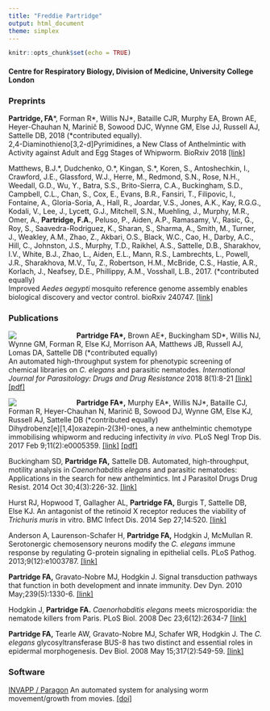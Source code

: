 ```yaml
---
title: "Freddie Partridge"
output: html_document
theme: simplex
---
```


```r
knitr::opts_chunk$set(echo = TRUE)
```
#### Centre for Respiratory Biology, Division of Medicine, University College London

### Preprints

**Partridge, FA**\*, Forman R\*, Willis NJ\*, Bataille CJR, Murphy EA, Brown AE, Heyer-Chauhan N, Marinič B, Sowood DJC, Wynne GM, Else JJ, Russell AJ, Sattelle DB, 2018 (\*contributed equally).  
2,4-Diaminothieno[3,2-d]Pyrimidines, a New Class of Anthelmintic with Activity against Adult and Egg Stages of Whipworm. BioRxiv 2018  [[link]](https://doi.org/10.1101/254037)


Matthews, B.J.\*, Dudchenko, O.\*, Kingan, S.\*, Koren, S., Antoshechkin, I., Crawford, J.E., Glassford, W.J., Herre, M., Redmond, S.N., Rose, N.H., Weedall, G.D., Wu, Y., Batra, S.S., Brito-Sierra, C.A., Buckingham, S.D., Campbell, C.L., Chan, S., Cox, E., Evans, B.R., Fansiri, T., Filipovic, I., Fontaine, A., Gloria-Soria, A., Hall, R., Joardar, V.S., Jones, A.K., Kay, R.G.G., Kodali, V., Lee, J., Lycett, G.J., Mitchell, S.N., Muehling, J., Murphy, M.R., Omer, A., **Partridge, F.A.**, Peluso, P., Aiden, A.P., Ramasamy, V., Rasic, G., Roy, S., Saavedra-Rodriguez, K., Sharan, S., Sharma, A., Smith, M., Turner, J., Weakley, A.M., Zhao, Z., Akbari, O.S., Black, W.C., Cao, H., Darby, A.C., Hill, C., Johnston, J.S., Murphy, T.D., Raikhel, A.S., Sattelle, D.B., Sharakhov, I.V., White, B.J., Zhao, L., Aiden, E.L., Mann, R.S., Lambrechts, L., Powell, J.R., Sharakhova, M.V., Tu, Z., Robertson, H.M., McBride, C.S., Hastie, A.R., Korlach, J., Neafsey, D.E., Phillippy, A.M., Vosshall, L.B., 2017. (\*contributed equally)  
Improved _Aedes aegypti_ mosquito reference genome assembly enables biological discovery and vector control. bioRxiv 240747. [[link]](https://doi.org/10.1101/240747)


### Publications
<div class="well clearfix">
<div style="width:120px; float:left; padding-right:15px">![](images/invapp-paragon_s.png)</div>
**Partridge FA\*,** Brown AE\*, Buckingham SD\*, Willis NJ, Wynne GM, Forman R, Else KJ, Morrison AA, Matthews JB, Russell AJ, Lomas DA, Sattelle DB (\*contributed equally)  
An automated high-throughput system for phenotypic screening of chemical libraries on _C. elegans_ and parasitic nematodes. _International Journal for Parasitology: Drugs and Drug Resistance_ 2018 8(1):8-21 [[link]](https://doi.org/10.1016/j.ijpddr.2017.11.004) [[pdf]](pdfs/partridge2018ijpddr.pdf)
</div>
<div class="well clearfix">
<div style="width:120px; float:left; padding-right:15px">![](images/trichuris_s.jpg)</div>
**Partridge FA\*,** Murphy EA\*, Willis NJ\*, Bataille CJ, Forman R, Heyer-Chauhan N,
Marinič B, Sowood DJ, Wynne GM, Else KJ, Russell AJ, Sattelle DB (\*contributed equally)  
Dihydrobenz[e][1,4]oxazepin-2(3H)-ones, a new anthelmintic chemotype immobilising
whipworm and reducing infectivity _in vivo._
PLoS Negl Trop Dis. 2017 Feb
9;11(2):e0005359.
[[link]](http://dx.doi.org/10.1371/journal.pntd.0005359)
[[pdf]](pdfs/partridge2017plosntds.pdf)
</div>

Buckingham SD, **Partridge FA,** Sattelle DB. Automated, high-throughput, motility
analysis in _Caenorhabditis elegans_ and parasitic nematodes: Applications in the
search for new anthelmintics. Int J Parasitol Drugs Drug Resist. 2014 Oct
30;4(3):226-32.
[[link]](http://dx.doi.org/10.1016/j.ijpddr.2014.10.004)

Hurst RJ, Hopwood T, Gallagher AL, **Partridge FA,** Burgis T, Sattelle DB, Else
KJ. An antagonist of the retinoid X receptor reduces the viability of _Trichuris
muris_ in vitro. BMC Infect Dis. 2014 Sep 27;14:520.
[[link]](http://dx.doi.org/10.1186/1471-2334-14-520)

Anderson A, Laurenson-Schafer H, **Partridge FA,** Hodgkin J, McMullan R.
Serotonergic chemosensory neurons modify the _C. elegans_ immune response by
regulating G-protein signaling in epithelial cells. PLoS Pathog.
2013;9(12):e1003787.
[[link]](http://dx.doi.org/10.1371/journal.ppat.1003787)

**Partridge FA,** Gravato-Nobre MJ, Hodgkin J. Signal transduction pathways that
function in both development and innate immunity. Dev Dyn. 2010
May;239(5):1330-6.
[[link]](http://dx.doi.org/10.1002/dvdy.22232)

Hodgkin J, **Partridge FA.** _Caenorhabditis elegans_ meets microsporidia: the
nematode killers from Paris. PLoS Biol. 2008 Dec 23;6(12):2634-7
[[link]](http://dx.doi.org/10.1371/journal.pbio.1000005)

**Partridge FA,** Tearle AW, Gravato-Nobre MJ, Schafer WR, Hodgkin J. The _C.
elegans_ glycosyltransferase BUS-8 has two distinct and essential roles in
epidermal morphogenesis. Dev Biol. 2008 May 15;317(2):549-59.
[[link]](http://dx.doi.org/10.1016/j.ydbio.2008.02.060)

### Software
[INVAPP / Paragon](https://github.com/fpartridge/invapp-paragon) 
An automated system for analysing worm movement/growth from movies. [[doi]](http://doi.org/10.5281/zenodo.1064045)

